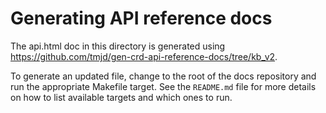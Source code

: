 
# Generating API reference docs

The api.html doc in this directory is generated using https://github.com/tmjd/gen-crd-api-reference-docs/tree/kb_v2.

To generate an updated file, change to the root of the docs repository and run
the appropriate Makefile target. See the `README.md` file for more details on
how to list available targets and which ones to run.